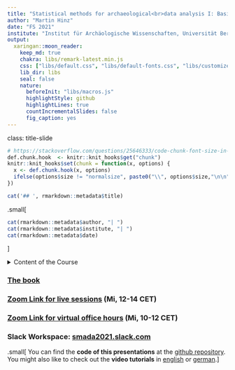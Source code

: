 ```yaml
---
title: "Statistical methods for archaeological<br>data analysis I: Basic methods"
author: "Martin Hinz"
date: "FS 2021"
institute: "Institut für Archäologische Wissenschaften, Universität Bern"
output:
  xaringan::moon_reader:
    keep_md: true
    chakra: libs/remark-latest.min.js
    css: ["libs/default.css", "libs/default-fonts.css", "libs/customize.css"]
    lib_dir: libs
    seal: false
    nature:
      beforeInit: "libs/macros.js"
      highlightStyle: github
      highlightLines: true
      countIncrementalSlides: false
      fig_caption: yes
---
```

class: title-slide
```r
# https://stackoverflow.com/questions/25646333/code-chunk-font-size-in-rmarkdown-with-knitr-and-latex
def.chunk.hook  <- knitr::knit_hooks$get("chunk")
knitr::knit_hooks$set(chunk = function(x, options) {
  x <- def.chunk.hook(x, options)
  ifelse(options$size != "normalsize", paste0("\\", options$size,"\n\n", x, "\n\n \\normalsize"), x)
})
```

```r
cat('## ', rmarkdown::metadata$title)
```
.small[
```r
cat(rmarkdown::metadata$author, "| ")
cat(rmarkdown::metadata$institute, "| ")
cat(rmarkdown::metadata$date)
```
]

<details markdown=1><summary>Content of the Course</summary>
.tiny[
| Nr. | Presentation | Chapter | Video | Technical Videos | Date Live Session | Chapter Shennan | Practical Task |
|:-|:-|:-|:-|:-:|:-:|-:|:-:|
| 1. | [Introduction](01_session/session_1_introduction.html) | tbw | [Video](https://tube.switch.ch/videos/0843b374) | [1](http://vitutr.archaeological.science/statistical%20methods%20for%20archaeological%20data%20analysis%20i%202019/2019/02/12/installing_r.html),[2](http://vitutr.archaeological.science/statistical%20methods%20for%20archaeological%20data%20analysis%20i%202019/2019/02/12/installing_r_studio.html) | 24.2.21 | 1+2 |
| 2. | [Introduction into R](02_session/index.html) | [Chapter](https://martinhinz.github.io/smada2021/book/introduction-into-r.html) | [Part 1](https://tube.switch.ch/videos/b8d09352) [Part 2](https://tube.switch.ch/videos/hbwPCzKup8) | [5](http://vitutr.archaeological.science/statistical%20methods%20for%20archaeological%20data%20analysis%20i%202019/2019/02/22/basic_operations_in_r.html),[6](http://vitutr.archaeological.science/statistical%20methods%20for%20archaeological%20data%20analysis%20i%202019/2019/02/22/data_types_and_variables.html),[7](http://vitutr.archaeological.science/statistical%20methods%20for%20archaeological%20data%20analysis%20i%202019/2019/02/23/working_with_vectors.html),[8](http://vitutr.archaeological.science/statistical%20methods%20for%20archaeological%20data%20analysis%20i%202019/2019/02/23/working_with_matrices_and_data_frames.html),[9](http://vitutr.archaeological.science/statistical%20methods%20for%20archaeological%20data%20analysis%20i%202019/2019/02/24/load_and_save_data.html) | 3., 10. & 17.3.21 | NA |
| 3. | [Explorative Statistics/Graph. Display](03_session/index.html) | [Chapter](https://martinhinz.github.io/smada2021/book/explorative-statistics-graphical-display.html) | NA | [10](http://vitutr.archaeological.science/statistical%20methods%20for%20archaeological%20data%20analysis%20i%202019/2019/03/22/making_tables.html), [11](http://vitutr.archaeological.science/statistical%20methods%20for%20archaeological%20data%20analysis%20i%202019/2019/03/22/plotting.html), [12](http://vitutr.archaeological.science/statistical%20methods%20for%20archaeological%20data%20analysis%20i%202019/2019/03/25/pie_charts.html), [13](http://vitutr.archaeological.science/statistical%20methods%20for%20archaeological%20data%20analysis%20i%202019/2019/03/27/bar_charts.html), [14](http://vitutr.archaeological.science/statistical%20methods%20for%20archaeological%20data%20analysis%20i%202019/2019/04/03/boxplots.html), [15](http://vitutr.archaeological.science/statistical%20methods%20for%20archaeological%20data%20analysis%20i%202019/2019/04/06/scatterplots.html), [16](http://vitutr.archaeological.science/statistical%20methods%20for%20archaeological%20data%20analysis%20i%202019/2019/05/10/cumsum_and_triplots.html) | 24.3.21 | 3 |
| 4. | [Descriptive Statistics](04_session/index.html) | [Chapter](book/descriptive-statistics.html) | [Video](https://tube.switch.ch/videos/yDLbBcbEWD) | [17](http://vitutr.archaeological.science/statistical%20methods%20for%20archaeological%20data%20analysis%20i%202019/2019/05/17/central_tendency.html), [18](http://vitutr.archaeological.science/statistical%20methods%20for%20archaeological%20data%20analysis%20i%202019/2019/05/18/measurement_of_dispersion.html), [[19](http://vitutr.archaeological.science/statistical%20methods%20for%20archaeological%20data%20analysis%20i%202019/2019/05/23/skewness_and_kurtosis.html)] | 31.3.21 | 4 | [Homework](04_session/homework_04.html) |
| 5. | [Nonparametric Tests](05_session/index.html) | [Chapter](book/nonparametric-tests.html) | [Part 1](https://tube.switch.ch/videos/X9AIAGeD6O), [Part 2](https://tube.switch.ch/videos/A7XnqwrDbP) | [20](http://vitutr.archaeological.science/statistical%20methods%20for%20archaeological%20data%20analysis%20i%202019/2019/05/23/ks_test.html), [22](http://vitutr.archaeological.science/statistical%20methods%20for%20archaeological%20data%20analysis%20i%202019/2019/05/24/chi_square_test.html), [[21](http://vitutr.archaeological.science/statistical%20methods%20for%20archaeological%20data%20analysis%20i%202019/2019/05/24/mann_whitney_U_test.html)], [[23](http://vitutr.archaeological.science/statistical%20methods%20for%20archaeological%20data%20analysis%20i%202019/2019/07/09/associations.html)], [[24](http://vitutr.archaeological.science/statistical%20methods%20for%20archaeological%20data%20analysis%20i%202019/2019/07/09/fisher_test.html)] | 14.4.21 | 5 | [Homework](05_session/homework_05.html) |
| 6. | [Basic Probability Theory](06_session/index.html) | [Chapter](book/basic-probability-theory.html) | [Part 1](https://tube.switch.ch/videos/zOZVOQMqXg), [Part 2](https://tube.switch.ch/videos/TT1pe1qgUQ) | NA | 21.4.21 | 6 | [Homework](06_session/hausaufgabe_06.pdf) |
| 7. | [Parametric Tests](07_session/index.Rmd) | [Chapter](07_session/07-chapter.html) | [Video](https://tube.switch.ch/videos/w9aPnpQxZX) | [25](https://tube.switch.ch/videos/59fee43c), [26](https://tube.switch.ch/videos/xSllWrdxaq), [27](https://tube.switch.ch/videos/pbBEzZY6rj) | 28.4.21 | 6 | [Homework](07_session/hausaufgabe_07.pdf) |
| 8. | Regression & Correlation | Chapter | Video | Technical Videos | 5.5.21 | 8 |  Homework |
| 9. | Cluster Analysis | Chapter | Video | Technical Videos | 12.5.21 | 11 | Homework |
| 10. | Correspondence Analysis | Chapter | Video | Technical Videos | 19.5.21 | 13 | Homework |
| 12. | Repetition | Chapter | Video | Technical Videos | 26.5.21 | NA |
| 11. | Test | Chapter | Video | Technical Videos | 2.6.21 | NA |
]
</details>

### [The book](book/preface.html)

### [Zoom Link for live sessions](https://unibe-ch.zoom.us/j/98025730826) (Mi, 12-14 CET)

### [Zoom Link for virtual office hours](https://unibe-ch.zoom.us/j/96910041917) (Mi, 10-12 CET)

### Slack Workspace: [smada2021.slack.com](https://smada2021.slack.com)

.small[
You can find the **code of this presentations** at the [github repository](https://github.com/MartinHinz/smada2021). You might also like to check out the **video tutorials** in [english](https://tube.switch.ch/channels/b191ef92) or [german](http://vitutr.archaeological.science/).
]